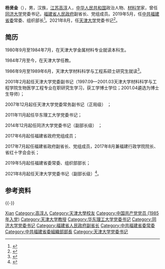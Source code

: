 {{infobox person/Wikidata|fetchwikidata=ALL}}
'''杨贤金'''（{{bd|1962年|12月||catIdx=Yang杨}}），男，汉族，[[江苏省|江苏]][[高淳区|高淳]]人，[[中华人民共和国|中华人民共和国]]政治人物、[[材料学|材料学]]家，曾任[[同济大学|同济大学]]党委书记，[[福建省人民政府|福建省人民政府]]副省长、党组成员。2019年5月，任[[中国共产党福建省委员会|中共福建省委]]常委、组织部长<ref>{{Cite web|title=杨贤金不再担任福建省副省长 已任省委常委、组织部部长|url=http://district.ce.cn/newarea/sddy/201907/27/t20190727_32734830.shtml|accessdate=2020-07-02|work=中国经济网|archive-date=2020-07-02|archive-url=https://web.archive.org/web/20200702102530/http://district.ce.cn/newarea/sddy/201907/27/t20190727_32734830.shtml|dead-url=no}}</ref>。2021年8月，任[[天津大学|天津大学]]党委书记<ref>{{cite web|title=杨贤金任天津大学党委书记|url=https://www.thepaper.cn/newsDetail_forward_14273967|accessdate=2021-08-30|date=2021-08-30|website=澎湃新闻|archive-date=2021-08-30|archive-url=https://web.archive.org/web/20210830093514/https://www.thepaper.cn/newsDetail_forward_14273967|dead-url=no}}</ref>。

==简历==
1980年9月至1984年7月，在天津大学金属材料专业就读本科生。

1984年7月至今，在天津大学任教。

1986年9月至1989年6月，天津大学材料科学与工程系硕士研究生就读<ref>{{cite web|title=杨贤金|url=http://mse.tju.edu.cn/info/1141/1477.htm|accessdate=2021-08-30|website=天津大学材料科学与工程学院|archive-date=2021-08-30|archive-url=https://web.archive.org/web/20210830114103/http://mse.tju.edu.cn/info/1141/1477.htm|dead-url=no}}</ref>。

2001年2月起任天津大学党委副书记（1997.09—2001.03天津大学材料科学与工程学院生物医学工程专业在职研究生学习，获工学博士学位；2001.04遴选为博士生导师）；

2007年12月起任天津大学党委常务副书记（正局级） ；

2011年11月起任华东理工大学党委书记；

2014年12月起任同济大学党委书记（副部长级） ；

2017年6月起任福建省政府党组成员；

2017年7月起任福建省政府副省长、党组成员，2017年8月兼福建行政学院院长、省红十字会会长；

2019年5月起任福建省委常委、组织部部长；

2021年8月起任天津大学党委书记（副部长级）<ref>{{cite web|title=杨贤金 简历|url=https://ldzl.people.com.cn/dfzlk/front/personPage16844.htm|accessdate=2021-08-30|archive-date=2021-08-30|archive-url=https://web.archive.org/web/20210830114108/https://ldzl.people.com.cn/dfzlk/front/personPage16844.htm|dead-url=no}}</ref>。

== 参考资料 ==
{{reflist}}

{{-}}
{{start box}}
{{s-ppo|cpc}}
{{s-before|[[李家俊|李家俊]]}}
{{s-title|中国共产党[[天津大学|天津大学]]委员会书记|2021年8月－}}
{{s-inc}}
{{s-before|[[胡昌升|胡昌升]]}}
{{s-title|[[中国共产党福建省委员会|中国共产党福建省委员会]]组织部部长|2019年6月－2021年8月}}
{{s-after|[[邢善萍|邢善萍]]}}
{{s-before|[[周祖翼|周祖翼]]}}
{{s-title|中国共产党[[同济大学|同济大学]]委员会书记|2014年12月－2017年6月}}
{{s-after|[[方守恩|方守恩]]}}
{{s-before|[[沈伟国|沈伟国]]}}
{{s-title|中国共产党[[华东理工大学|华东理工大学]]委员会书记|2011年11月－2015年3月}}
{{s-after|[[杜慧芳_(1963年)|杜慧芳]]}}
{{end box}}

{{天津大学}}

{{Authority control}}
{{DEFAULTSORT:Yang杨}}
[[Category:杨姓|Xian]]
[[Category:高淳人|Category:高淳人]]
[[Category:天津大學校友|Category:天津大學校友]]
[[Category:中国共产党党员_(1985年入党)|Category:中国共产党党员 (1985年入党)]]
[[Category:天津大学教授|Category:天津大学教授]]
[[Category:华东理工大学党委书记|Category:华东理工大学党委书记]]
[[Category:同济大学党委书记|Category:同济大学党委书记]]
[[Category:福建省人民政府副省长|Category:福建省人民政府副省长]]
[[Category:中共福建省委常委|Category:中共福建省委常委]]
[[Category:中共福建省委組織部部長|Category:中共福建省委組織部部長]]
[[Category:天津大学党委书记|Category:天津大学党委书记]]